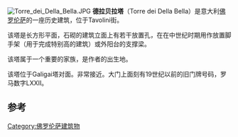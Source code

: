 [[Image:Torre_dei_Della_Bella.JPG|thumb]]
'''德拉贝拉塔'''（Torre dei Della Bella）是意大利[[佛罗伦萨|佛罗伦萨]]的一座历史建筑，位于Tavolini街。

该塔是长方形平面，石砌的建筑立面上有若干放置孔，在在中世纪时期用作放置脚手架（用于完成特别高的建筑）或外阳台的支撑梁。

该塔属于一个重要的家族，是作者{{tsl|it|Giano Della Bella||贾诺德拉贝拉}}的出生地。

该塔位于Galigai塔对面。非常接近{{tsl|it|Torre dei Cerchi||圆塔}}。大门上面刻有19世纪以前的旧门牌号码，罗马数字LXXII。

==参考==
{{Coord|43|46|15.31|N|11|15|21.80|E|type:landmark|display=title}}
{{佛罗伦萨地标}}
[[Category:佛罗伦萨建筑物|Category:佛罗伦萨建筑物]]